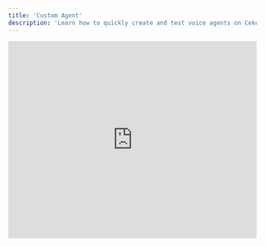 ```yaml
---
title: 'Custom Agent'
description: 'Learn how to quickly create and test voice agents on Cekura without requiring any external API keys or integrations.'
---
```


<iframe
  width="100%"
  height="400px"
  style={{
  aspectRatio: '16 / 9',
  border: '1px solid #ccc',
  borderRadius: '8px',
  marginBottom: '20px'
}}
  src="https://www.tella.tv/video/beginners-guide-to-testing-ai-voice-agents-al7v/embed"
  frameborder="0"
  allow="accelerometer; autoplay; clipboard-write; encrypted-media; gyroscope; picture-in-picture"
  allowfullscreen
  title="Beginners Guide to Testing AI Voice Agents"
/>

## Quick Start Guide

Testing your voice agents on Cekura is simple and requires no external API keys. Our platform provides everything you need to get started immediately.

## Steps to Test Your Agent

<Steps>
  <Step title="Create an Agent">
    Follow the guide to [create your first agent](https://docs.cekura.ai/documentation/key-concepts/agents/overview#creating-your-first-agent).
  </Step>
  <Step title="Add Metrics">
    It is recommended to select all pre-defined metrics for comprehensive analysis.
  </Step>
  <Step title="Generate Evaluators">
    Set up evaluators to assess your agent's performance.
  </Step>
  <Step title="Select, Run, and Wait for Results">
    Choose the evaluators, execute the tests, and wait for the results to analyze your agent's performance.
  </Step>
</Steps>

### Testing Your Agent

Once created, your agent is immediately ready for testing. Cekura handles all the necessary backend processing, including:

* Transcript generation

* Voice synthesis

* Conversation management

<Note>
  No external API keys or assistant IDs are required. Cekura automatically manages all the necessary components for testing your agent.
</Note>

## Features Available for Testing

* **Real-time conversation testing**: Test your agent's responses in real-time

* **Transcript analysis**: Review generated transcripts for quality assurance

* **Performance metrics**: Track key performance indicators

* **Conversation flow validation**: Verify your agent's logic and responses

## Alternative Integration Options

If you need to integrate with specific platforms, check out our guides for:

* [VAPI Integration](/documentation/guides/testing-agents/vapi-integration)

* [Retell Integration](/documentation/guides/testing-agents/retell-integration)

## Next Steps

* Learn about [custom metrics](/documentation/key-concepts/metrics/custom-metrics)

* Explore [predefined metrics](/documentation/key-concepts/metrics/pre-defined-metrics)

* Set up [instruction following metric](/documentation/key-concepts/metrics/instruction-following-metric)
